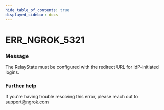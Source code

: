 ```yaml
---
hide_table_of_contents: true
displayed_sidebar: docs
---
```



# ERR_NGROK_5321

### Message

The RelayState must be configured with the redirect URL for IdP-initiated logins.

<ErrorDetails error="err_ngrok_5321" />

### Further help

If you're having trouble resolving this error, please reach out to [support@ngrok.com](mailto:support@ngrok.com?subject=Help%20with%20ERR_NGROK_5321)
